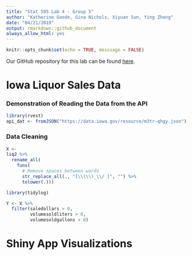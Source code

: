 ```yaml
---
title: "Stat 585 Lab 4 - Group 5"
author: "Katherine Goode, Gina Nichols, Xiyuan Sun, Ying Zheng"
date: "04/21/2019"
output: rmarkdown::github_document
always_allow_html: yes
---
```


```r
knitr::opts_chunk$set(echo = TRUE, messsage = FALSE)
```

Our GitHub repository for this lab can be found [here](https://github.com/xiyuansun/stat585Lab4).

# Iowa Liquor Sales Data

### Demonstration of Reading the Data from the API

```r
library(rvest)
api_dat <- fromJSON("https://data.iowa.gov/resource/m3tr-qhgy.json")

```


### Data Cleaning

```r

X <- 
liq2 %>%
  rename_all(
    funs(
      # Remove spaces between words
      str_replace_all(., "[\\(\\)_\\/ ]", "") %>%
      tolower(.)))
```

```r
library(tidylog)

Y <- X %>%
  filter(saledollars > 0,
         volumesoldliters > 0,
         volumesoldgallons > 0)

```


# Shiny App Visualizations

